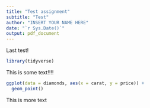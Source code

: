 ```yaml
---
title: "Test assignment"
subtitle: "Test"
author: "INSERT YOUR NAME HERE"
date: "`r Sys.Date()`"
output: pdf_document
---
```


Last test!


```r
library(tidyverse)
```


This is some text!!!!


```r
ggplot(data = diamonds, aes(x = carat, y = price)) +
  geom_point()
```

This is more text